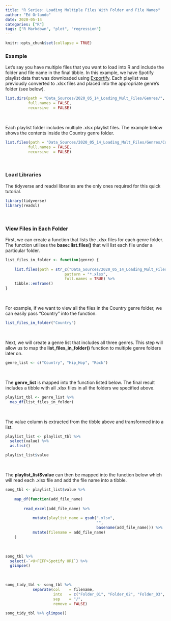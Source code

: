 ```yaml
---
title: "R Series: Loading Multiple Files With Folder and File Names"
author: "Ed Orlando"
date: 2020-05-14
categories: ["R"]
tags: ["R Markdown", "plot", "regression"]
---
```


```r
knitr::opts_chunk$set(collapse = TRUE)
```


### Example

Let's say you have multiple files that you want to load into R and include the folder and file name in the final tibble.  In this example, we have Spotify playlist data that was downloaded using [Exportify](<https://rawgit.com/watsonbox/exportify/master/exportify.html>).  Each playlist was previously converted to .xlsx files and placed into the appropriate genre's folder (see below).

```r
list.dirs(path = "Data_Sources/2020_05_14_Loading_Mult_Files/Genres/", 
          full.names = FALSE, 
          recursive  = FALSE)
```

<br>

Each playlist folder includes multiple .xlsx playlist files.  The example below shows the contents inside the Country genre folder.

```r
list.files(path = "Data_Sources/2020_05_14_Loading_Mult_Files/Genres/Country/", 
          full.names = FALSE, 
          recursive  = FALSE)
```

<br>

### Load Libraries

The tidyverse and readxl libraries are the only ones required for this quick tutorial.

```r
library(tidyverse)
library(readxl)
```

<br>

### View Files in Each Folder

First, we can create a function that lists the .xlsx files for each genre folder. The function utilises the **base::list.files()** that will list each file under a particular folder.

```r
list_files_in_folder <- function(genre) {
    
    list.files(path = str_c("Data_Sources/2020_05_14_Loading_Mult_Files/Genres/", genre),
                          pattern = "*.xlsx", 
                          full.names = TRUE) %>% 
    tibble::enframe()
}
```

<br>

For example, if we want to view all the files in the Country genre folder, we can easily pass "Country" into the function.

```r
list_files_in_folder("Country")
```

<br>

Next, we will create a genre list that includes all three genres.  This step will allow us to map the **list_files_in_folder()** function to multiple genre folders later on.
```r
genre_list <- c("Country", "Hip_Hop", "Rock")
```

<br>

The **genre_list** is mapped into the function listed below.  The final result includes a tibble with all .xlsx files in all the folders we specified above.

```r
playlist_tbl <- genre_list %>% 
  map_df(list_files_in_folder)
```

<br>

The value column is extracted from the tibble above and transformed into a list.

```r
playlist_list <- playlist_tbl %>%
  select(value) %>%
  as.list()

playlist_list$value
```

<br>

The **playlist_list$value** can then be mapped into the function below which will read each .xlsx file and add the file name into a tibble.

```r
song_tbl <- playlist_list$value %>% 
    
    map_df(function(add_file_name)
        
        read_excel(add_file_name) %>%
            
            mutate(playlist_name = gsub(".xlsx", 
                                        "", 
                                        basename(add_file_name))) %>%
            mutate(filename = add_file_name)
    )
```

<br>

```r
song_tbl %>% 
  select(-`<U+FEFF>Spotify URI`) %>%
  glimpse()
```

<br>

```r
song_tidy_tbl <- song_tbl %>% 
            separate(col    = filename, 
                     into   = c("Folder_01", "Folder_02", "Folder_03", "Genre", "Playlist"),
                     sep    = "/",
                     remove = FALSE)
```


```r
song_tidy_tbl %>% glimpse()
```

